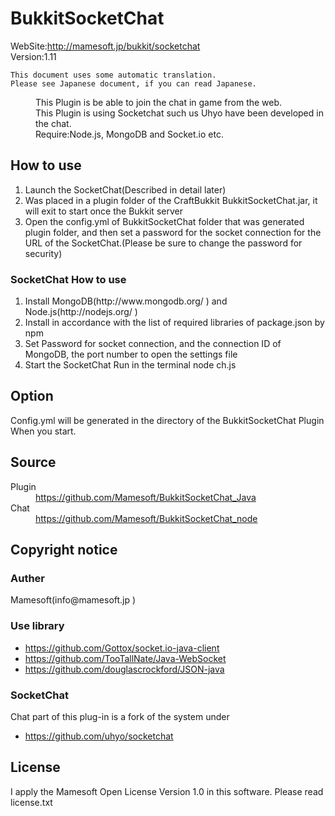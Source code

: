 =BukkitSocketChat=
;WebSite:http://mamesoft.jp/bukkit/socketchat
;Version:1.11

 This document uses some automatic translation.
 Please see Japanese document, if you can read Japanese.

:This Plugin is be able to join the chat in game from the web.
:This Plugin is using Socketchat such us Uhyo have been developed in the chat.
:Require:Node.js, MongoDB and Socket.io etc.


==How to use==
#Launch the SocketChat(Described in detail later)
#Was placed in a plugin folder of the CraftBukkit BukkitSocketChat.jar, it will exit to start once the Bukkit server
#Open the config.yml of BukkitSocketChat folder that was generated plugin folder, and then set a password for the socket connection for the URL of the SocketChat.(Please be sure to change the password for security) 

===SocketChat How to use===
#Install MongoDB(http://www.mongodb.org/ ) and Node.js(http://nodejs.org/ )
#Install in accordance with the list of required libraries of package.json by npm
#Set Password for socket connection, and the connection ID of MongoDB, the port number to open the settings file
#Start the SocketChat Run in the terminal node ch.js

==Option==
Config.yml will be generated in the directory of the BukkitSocketChat Plugin When you start.

==Source==
;Plugin
:https://github.com/Mamesoft/BukkitSocketChat_Java
;Chat
:https://github.com/Mamesoft/BukkitSocketChat_node


==Copyright notice==
===Auther===
Mamesoft(info@mamesoft.jp )

===Use library===
*https://github.com/Gottox/socket.io-java-client
*https://github.com/TooTallNate/Java-WebSocket
*https://github.com/douglascrockford/JSON-java

===SocketChat===
Chat part of this plug-in is a fork of the system under
*https://github.com/uhyo/socketchat


==License==
I apply the Mamesoft Open License Version 1.0 in this software.
Please read license.txt
